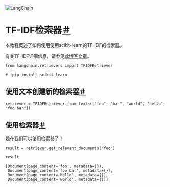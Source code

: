 

<Head>
  <script>
    {
      `(function() {
         var _hmt = _hmt || [];
(function() {
  var hm = document.createElement("script");
  hm.src = "https://hm.baidu.com/hm.js?e60fb290e204e04c5cb6f79b0ac1e697";
  var s = document.getElementsByTagName("script")[0]; 
  s.parentNode.insertBefore(hm, s);
})();
       })();`
    }
  </script>
</Head>

![LangChain](https://pica.zhimg.com/50/v2-56e8bbb52aa271012541c1fe1ceb11a2_r.gif)





TF-IDF检索器[＃](#tf-idf-retriever "永久链接到此标题")
==========================================

本教程概述了如何使用使用scikit-learn的TF-IDF的检索器。

有关TF-IDF详细信息，请参见[此博客文章](https://medium.com/data-science-bootcamp/tf-idf-basics-of-information-retrieval-48de122b2a4c)。

```
from langchain.retrievers import TFIDFRetriever

```

```
# !pip install scikit-learn

```

使用文本创建新的检索器[＃](#create-new-retriever-with-texts "永久链接到此标题")
-----------------------------------------------------------

```
retriever = TFIDFRetriever.from_texts(["foo", "bar", "world", "hello", "foo bar"])

```

使用检索器[＃](#use-retriever "永久链接到此标题")
-----------------------------------

现在我们可以使用检索器了！

```
result = retriever.get_relevant_documents("foo")

```

```
result

```

```
[Document(page_content='foo', metadata={}),
 Document(page_content='foo bar', metadata={}),
 Document(page_content='hello', metadata={}),
 Document(page_content='world', metadata={})]

```

